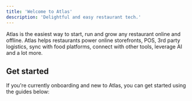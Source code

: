 ```yaml
---
title: 'Welcome to Atlas'
description: 'Delightful and easy restaurant tech.'
---
```

Atlas is the easiest way to start, run and grow any restaurant online and offline. Atlas helps restaurants power online storefronts, POS, 3rd party logistics, sync with food platforms, connect with other tools, leverage AI and a lot more.

## Get started

If you're currently onboarding and new to Atlas, you can get started using the guides below:
